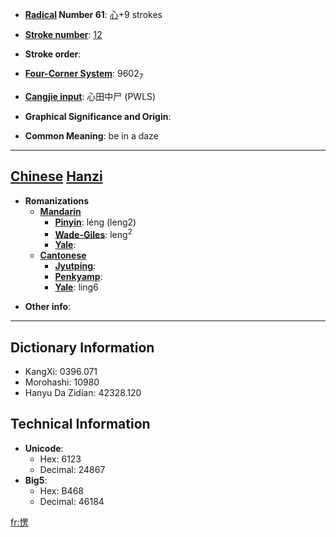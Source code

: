 * '''[[Wiktionary:Chinese radical index| Radical]] Number 61''': [[Wiktionary:Chinese radical index 心|心]]+9 strokes

* '''[[Wiktionary:Chinese total strokes index|Stroke number]]''': [[Wiktionary:Chinese total strokes index 12|12]]

* '''Stroke order''': 

* '''[[Wiktionary:Chinese four corner index|Four-Corner System]]''': 9602<sub>7</sub>

* '''[[Wiktionary:Chinese Cangjie index|Cangjie input]]''': 心田中尸 (PWLS)

* '''Graphical Significance and Origin''': 

* '''Common Meaning''': be in a daze

----

== [[Chinese]] [[Hanzi]] ==

* '''Romanizations'''
** '''[[Mandarin]]'''
*** '''[[Pinyin]]''': léng (leng2)
*** '''[[Wade-Giles]]''': leng<sup>2</sup>
*** '''[[Yale]]''': 
** '''[[Cantonese]]'''
*** '''[[Jyutping]]''':
*** '''[[Penkyamp]]''': 
*** '''[[Yale]]''': ling6

* '''Other info''': 

----

== Dictionary Information ==

* KangXi: 0396.071
* Morohashi: 10980
* Hanyu Da Zidian: 42328.120

== Technical Information ==

* '''Unicode''':
** Hex: 6123
** Decimal: 24867
* '''Big5''':
** Hex: B468
** Decimal: 46184

[[fr:愣]]